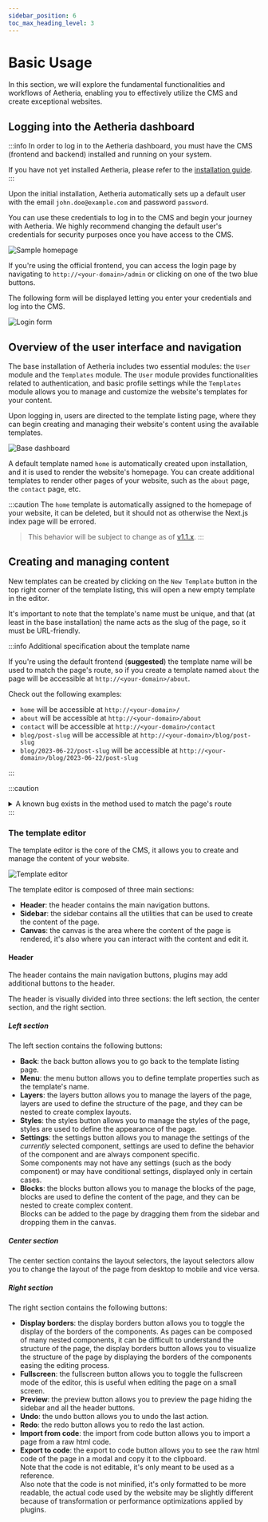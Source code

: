 ```yaml
---
sidebar_position: 6
toc_max_heading_level: 3
---
```



# Basic Usage

In this section, we will explore the fundamental functionalities and workflows of Aetheria, enabling you to effectively
utilize the CMS and create exceptional websites.

## Logging into the Aetheria dashboard

:::info
In order to log in to the Aetheria dashboard, you must have the CMS (frontend and backend) installed and running on your
system.

If you have not yet installed Aetheria, please refer to the [installation guide](/getting-started/installation).
:::

Upon the initial installation, Aetheria automatically sets up a default user with the email `john.doe@example.com` and
password `password`.

You can use these credentials to log in to the CMS and begin your journey with Aetheria.
We highly recommend changing the default user's credentials for security purposes once you have access to the CMS.

![Sample homepage](../../static/img/basic-usage/home.png)

If you're using the official frontend, you can access the login page by navigating to `http://<your-domain>/admin` or
clicking on one of the two blue buttons.

The following form will be displayed letting you enter your credentials and log into the CMS.

![Login form](../../static/img/basic-usage/login.png)

## Overview of the user interface and navigation

The base installation of Aetheria includes two essential modules: the `User` module and the `Templates` module.
The `User` module provides functionalities related to authentication, and basic profile settings while the `Templates`
module allows you to manage and customize the website's templates for your content.

Upon logging in, users are directed to the template listing page, where they can begin creating and managing their
website's content using the available templates.

![Base dashboard](../../static/img/basic-usage/dashboard.png)

A default template named `home` is automatically created upon installation, and it is used to render the website's
homepage.
You can create additional templates to render other pages of your website, such as the `about` page, the `contact` page,
etc.

:::caution
The `home` template is automatically assigned to the homepage of your website, it can be deleted, but it should not as
otherwise the Next.js index page will be errored.

> This behavior will be subject to change as of [v1.1.x](/roadmap).
:::

## Creating and managing content

New templates can be created by clicking on the `New Template` button in the top right corner of the template listing,
this will open a new empty template in the editor.

It's important to note that the template's name must be unique, and that (at least in the base installation) the name
acts as the slug of the page, so it must be URL-friendly.

:::info Additional specification about the template name

If you're using the default frontend (**suggested**) the template name will be used to match the page's route, so if you
create a template named `about` the page will be accessible at `http://<your-domain>/about`.

Check out the following examples:

- `home` will be accessible at `http://<your-domain>/`
- `about` will be accessible at `http://<your-domain>/about`
- `contact` will be accessible at `http://<your-domain>/contact`
- `blog/post-slug` will be accessible at `http://<your-domain>/blog/post-slug`
- `blog/2023-06-22/post-slug` will be accessible at `http://<your-domain>/blog/2023-06-22/post-slug`

:::

:::caution
<details className="caution-detail-box">
<summary>A known bug exists in the method used to match the page's route</summary>

Creating 3 templates named `example`, `example/` and `example/index.html` with 3 different pages, respectively
rendered at `http://<your-domain>/example`, `http://<your-domain>/example/`
and `http://<your-domain>/example/index.html`.

The problem arises due to the fact that path ending with a slash are treated as directories, and the `index.html` file
is treated as the index file of the directory, so you would expect `http://<your-domain>/example/`
and `http://<your-domain>/example/index.html` to render the same page, but they don't.

Due to modern browser optimization and the fact that the `index.html` file doesn't really exists, the browser will
automatically redirect the user from `http://<your-domain>/example/` to `http://<your-domain>/example` finally resulting
in the render of the template named `example` instead of `example/`.

This means that the template named `example/` will never be rendered, and the template named `example/index.html` will
be rendered only if the user manually types the URL in the browser including the ending `index.html`.

> This behavior will be subject to change as of [v1.1.x](/roadmap).

</details>
:::

### The template editor

The template editor is the core of the CMS, it allows you to create and manage the content of your website.

![Template editor](../../static/img/basic-usage/editor.png)

The template editor is composed of three main sections:

- **Header**: the header contains the main navigation buttons.
- **Sidebar**: the sidebar contains all the utilities that can be used to create the content of the page.
- **Canvas**: the canvas is the area where the content of the page is rendered, it's also where you can interact with
  the content and edit it.

#### Header

The header contains the main navigation buttons, plugins may add additional buttons to the header.

The header is visually divided into three sections: the left section, the center section, and the right section.

##### Left section

The left section contains the following buttons:

- **Back**: the back button allows you to go back to the template listing page.
- **Menu**: the menu button allows you to define template properties such as the template's name.
- **Layers**: the layers button allows you to manage the layers of the page, layers are used to define the structure of
  the page, and they can be nested to create complex layouts.
- **Styles**: the styles button allows you to manage the styles of the page, styles are used to define the appearance of
  the page.
- **Settings**: the settings button allows you to manage the settings of the *currently* selected component, settings
  are used to define the behavior of the component and are always component specific.<br/>
  Some components may not have any settings (such as the body component) or may have conditional settings, displayed
  only in certain cases.
- **Blocks**: the blocks button allows you to manage the blocks of the page, blocks are used to define the content of
  the page, and they can be nested to create complex content.<br/>
  Blocks can be added to the page by dragging them from the sidebar and dropping them in the canvas.

##### Center section

The center section contains the layout selectors, the layout selectors allow you to change the layout of the page from
desktop to mobile and vice versa.

##### Right section

The right section contains the following buttons:

- **Display borders**: the display borders button allows you to toggle the display of the borders of the components.
  As pages can be composed of many nested components, it can be difficult to understand the structure of the page, the
  display borders button allows you to visualize the structure of the page by displaying the borders of the components
  easing the editing process.
- **Fullscreen**: the fullscreen button allows you to toggle the fullscreen mode of the editor, this is useful when
  editing the page on a small screen.
- **Preview**: the preview button allows you to preview the page hiding the sidebar and all the header buttons.
- **Undo**: the undo button allows you to undo the last action.
- **Redo**: the redo button allows you to redo the last action.
- **Import from code**: the import from code button allows you to import a page from a raw html code.
- **Export to code**: the export to code button allows you to see the raw html code of the page in a modal and copy it
  to the clipboard. <br/>
  Note that the code is not editable, it's only meant to be used as a reference.<br/>
  Also note that the code is not minified, it's only formatted to be more readable, the actual code used by the website
  may be slightly different because of transformation or performance optimizations applied by plugins.
